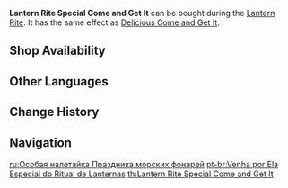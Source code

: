 {{Food Infobox
|id              = 108220
|description     = Traditional cuisine made to celebrate Lantern Rite. There is no great refinement in the making of this food, and it appears in Liyue often during festival season. Whenever this dish is served up, the person at the head of the table will invite everyone to dig in, saying "Come on, eat, eat," hence the name.
|base            = Come and Get It
|type            = ATK-Boosting Dishes
|effectType      = CRIT Rate Up
|effect          = Increases all party members' CRIT Rate by '''20'''% for 300s.
|eff_att1        = CRIT Rate
|rarity          = 3
|event           = Lantern Rite
|source1         = {{Sold By}}
}}
'''Lantern Rite Special Come and Get It''' can be bought during the [[Lantern Rite]]. It has the same effect as [[Delicious Come and Get It]].

==Shop Availability==
{{Shop Availability}}

==Other Languages==
{{Other Languages
|en      = Lantern Rite Special Come and Get It
|zhs     = 海灯节特色来来菜
|zhs_rm  = Hǎidēng-jié Tèsè Lái-lái Cài
|zht     = 海燈節特色來來菜
|zht_rm  = Hǎidēng-jié Tèsè Lái-lái Cài
|zh_tl   = Lantern Rite Special Come and Get It
|ja      = 海灯祭特別お食べくだ菜
|ja_rm   = Kaitou-sai Tokubetsu O-tabekudasai
|ja_tl   = Lantern Rite Special Come and Get It
|ko      = 해등절 특별 흥얼채
|ko_rm   = Haedeungjeol Teukbyeol Heung'eolchae
|ko_tl   = Sea of Lights Festival Special Hum Vegetables
|es      = ¡Ven por ello! del Rito de la Linterna
|es_tl   = 
|fr      = Ramen Alézi façon Festival des lanternes
|fr_tl   = Lantern-Festival-Style Come-for-It Ramen
|ru      = Особая налетайка Праздника морских фонарей
|ru_tl   = 
|th      = Lantern Rite Special Come and Get It
|vi      = Món Nào Nào Đặc Biệt Tết Hải Đăng
|vi_tl   = 
|de      = Schüssel Buntes fürs Laternenritual
|de_tl   = Bowl of Colors for the Lantern Rite
|de_note = Color in this context stand for variety.
|id      = Lantern Rite Special Come and Get It
|pt      = Venha por Ela Especial do Ritual de Lanternas
|pt_tl   = 
}}

==Change History==
{{Change History|1.3}}

==Navigation==
{{Food Navbox|type=Event-Exclusive Dishes}}

[[ru:Особая налетайка Праздника морских фонарей]]
[[pt-br:Venha por Ela Especial do Ritual de Lanternas]]
[[th:Lantern Rite Special Come and Get It]]